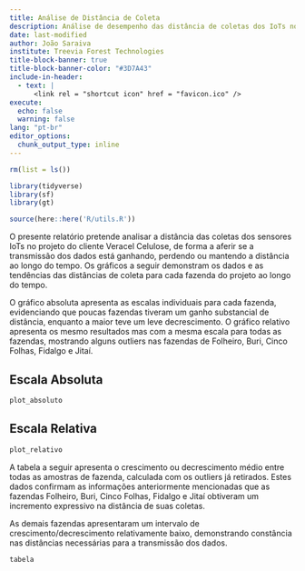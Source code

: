 ```yaml
---
title: Análise de Distância de Coleta
description: Análise de desempenho das distância de coletas dos IoTs no cliente Veracel
date: last-modified
author: João Saraiva
institute: Treevia Forest Technologies
title-block-banner: true
title-block-banner-color: "#3D7A43"
include-in-header: 
  - text: |
      <link rel = "shortcut icon" href = "favicon.ico" />
execute: 
  echo: false
  warning: false
lang: "pt-br"
editor_options: 
  chunk_output_type: inline
---
```


```r
rm(list = ls())

library(tidyverse)
library(sf)
library(gt)

source(here::here('R/utils.R'))
```

O presente relatório pretende analisar a distância das coletas dos sensores IoTs no projeto do cliente Veracel Celulose, de forma a aferir se a transmissão dos dados está ganhando, perdendo ou mantendo a distância ao longo do tempo. Os gráficos a seguir demonstram os dados e as tendências das distâncias de coleta para cada fazenda do projeto ao longo do tempo. 

O gráfico absoluta apresenta as escalas individuais para cada fazenda, evidenciando que poucas fazendas tiveram um ganho substancial de distância, enquanto a maior teve um leve decrescimento. O gráfico relativo apresenta os mesmo resultados mas com a mesma escala para todas as fazendas, mostrando alguns outliers nas fazendas de Folheiro, Buri, Cinco Folhas, Fidalgo e Jitaí. 

::: {.panel-tabset}
## Escala Absoluta
```r
plot_absoluto
```

## Escala Relativa
```r
plot_relativo
```
:::

A tabela a seguir apresenta o crescimento ou decrescimento médio entre todas as amostras de fazenda, calculada com os outliers já retirados. Estes dados confirmam as informações anteriormente mencionadas que as fazendas Folheiro, Buri, Cinco Folhas, Fidalgo e Jitaí obtiveram um incremento expressivo na distância de suas coletas. 

As demais fazendas apresentaram um intervalo de crescimento/decrescimento relativamente baixo, demonstrando constância nas distâncias necessárias para a transmissão dos dados.

```r
tabela
```

